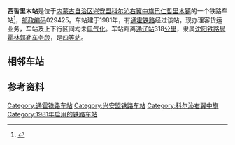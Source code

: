{{noteTA
|1=zh-cn:始发车次; zh-hk:列車班次;
|2=zh-cn:车次; zh-hk:班次;
}}
{{Infobox China railway station
|车站名称 = 西哲里木站
|图片 = 
|图片介绍 = 
|其他名称 = 
|车站拼音 = Xizhelimu
|英文名称 = Xizhelimu Railway Station
|车站代码 = 57137<ref>{{cite book|title=中华人民共和国铁路车站代码（GB/T 10302-2010）|publisher=中国标准出版社|year=2010|isbn=155066140495|ignore-isbn-error=true|pages=39}}</ref>
|电报码 = XRD<ref>{{cite book|author=铁道部电子计算技术中心, 铁道部运输局|title=铁路车站站名代码表：TMIS使用|publisher=中国铁道出版社|location=北京|year=1998|isbn=9787113030995|pages=141}}</ref><ref>{{cite book|author=[[中华人民共和国铁道部|中华人民共和国铁道部]]|title=铁路电报站名略号（2012）|publisher=中国铁道出版社|location=北京|year=2012|unified=15113·3468|pages=138}}</ref>
|拼音码 = XZM
|车站地址 = [[内蒙古自治区|内蒙古自治区]][[兴安盟|兴安盟]][[科尔沁右翼中旗|科尔沁右翼中旗]][[巴仁哲里木镇|巴仁哲里木镇]]
|坐标 = {{coord|45.550435|120.596787|display=inline,title}}
|归属 = [[沈阳铁路局|沈阳铁路局]][[霍林郭勒车务段|霍林郭勒车务段]]
|线路 = [[通霍铁路|通霍铁路]]
|车站等级 = [[四等站_(中铁)|四等站]]
}}
'''西哲里木站'''是位于[[内蒙古自治区|内蒙古自治区]][[兴安盟|兴安盟]][[科尔沁右翼中旗|科尔沁右翼中旗]][[巴仁哲里木镇|巴仁哲里木镇]]的一个铁路车站<ref>{{cite web|url=http://www.12306.cn/mormhweb/kyyyz/shenyang/201001/t20100124_1164.html|title=沈阳局集团公司客运站数据(车站)|publisher=[[中国铁路客户服务中心|中国铁路客户服务中心]]|accessdate=2018-07-20|archive-date=2017-12-05|archive-url=https://web.archive.org/web/20171205142631/http://www.12306.cn/mormhweb/kyyyz/shenyang/201001/t20100124_1164.html|dead-url=no}}</ref>，[[邮政编码|邮政编码]]029425。车站建于1981年，有[[通霍铁路|通霍铁路]]经过该站，现办理客货运业务，车站及上下行区间均未[[电气化|电气化]]。车站距离[[通辽站|通辽站]]318[[公里|公里]]，隶属[[沈阳铁路局|沈阳铁路局]][[霍林郭勒车务段|霍林郭勒车务段]]，是[[四等站_(中铁)|四等站]]。

== 相邻车站 ==
{{start rail box|[[File:China_Railways.svg|16px]] [[中国铁路|中国铁路]]}}
{{s-inop|[[好力套高站|好力套高站]]|{{站|通辽}}方向}}
{{s-line|[[通霍铁路|通霍铁路]]<br />西哲里木站}}
{{s-inop|[[莺歌站|莺歌站]]|{{站|霍林河}}方向}}
{{end box}}

== 参考资料 ==
{{reflist}}

{{通霍铁路}}
{{铁路车站小作品}}
{{内蒙古小作品}}

[[Category:通霍铁路车站|Category:通霍铁路车站]]
[[Category:兴安盟铁路车站|Category:兴安盟铁路车站]]
[[Category:科尔沁右翼中旗|Category:科尔沁右翼中旗]]
[[Category:1981年启用的铁路车站|Category:1981年启用的铁路车站]]